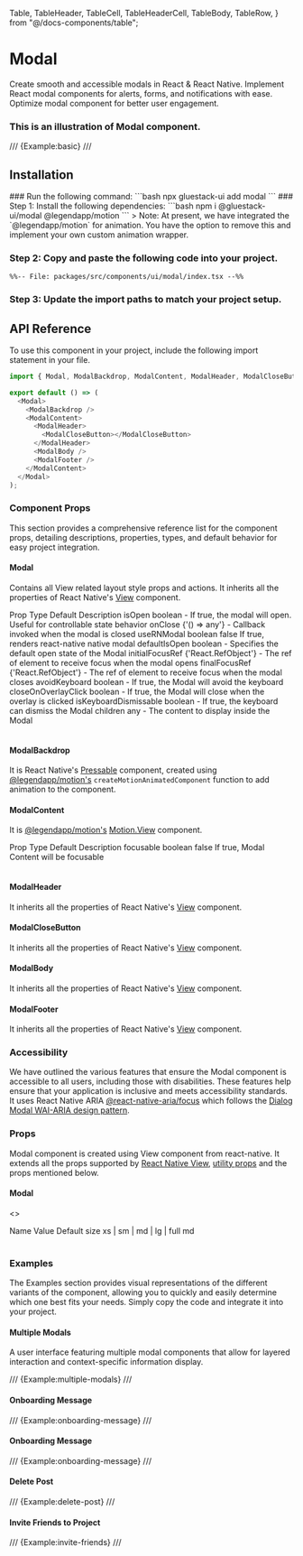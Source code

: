   Table,
  TableHeader,
  TableCell,
  TableHeaderCell,
  TableBody,
  TableRow,
} from "@/docs-components/table";

# Modal
Create smooth and accessible modals in React & React Native. Implement React modal components for alerts, forms, and notifications with ease. Optimize modal component for better user engagement.
### This is an illustration of Modal component.

/// {Example:basic} ///

## Installation

<Tabs>
<TabItem label="CLI">
### Run the following command:
  ```bash
  npx gluestack-ui add modal
  ```
</TabItem>
<TabItem label="Manual">
### Step 1: Install the following dependencies:
```bash
npm i @gluestack-ui/modal @legendapp/motion
```
> Note: At present, we have integrated the `@legendapp/motion` for animation. You have the option to remove this and implement your own custom animation wrapper.

### Step 2: Copy and paste the following code into your project.
```tsx
%%-- File: packages/src/components/ui/modal/index.tsx --%% 
```

### Step 3: Update the import paths to match your project setup.
</TabItem>
</Tabs>

## API Reference

To use this component in your project, include the following import statement in your file.

```ts
import { Modal, ModalBackdrop, ModalContent, ModalHeader, ModalCloseButton, ModalBody, ModalFooter } from '@/components/ui/modal';
```

<AnatomyImage mobileUrl='https://i.imgur.com/XMrIaFD.png' webUrl='https://i.imgur.com/y2wTaq8.png' classNameStyle='aspect-[513/697] md:aspect-[736/405]' />

```ts
export default () => (
  <Modal>
    <ModalBackdrop />
    <ModalContent>
      <ModalHeader>
        <ModalCloseButton></ModalCloseButton>
      </ModalHeader>
      <ModalBody />
      <ModalFooter />
    </ModalContent>
  </Modal>
);
```

### Component Props

This section provides a comprehensive reference list for the component props, detailing descriptions, properties, types, and default behavior for easy project integration.

#### Modal

Contains all View related layout style props and actions. It inherits all the properties of React Native's [View](https://reactnative.dev/docs/view#props) component.

<Table>
<TableHeader>
  <TableRow>
    <TableHeaderCell>Prop</TableHeaderCell>
    <TableHeaderCell>Type</TableHeaderCell>
    <TableHeaderCell>Default</TableHeaderCell>
    <TableHeaderCell>Description</TableHeaderCell>
  </TableRow>
</TableHeader>
<TableBody>
  <TableRow>
    <TableCell><InlineCode>isOpen</InlineCode></TableCell>
    <TableCell>boolean</TableCell>
    <TableCell>-</TableCell>
    <TableCell>If true, the modal will open. Useful for controllable state behavior</TableCell>
  </TableRow>
  <TableRow>
    <TableCell><InlineCode>onClose</InlineCode></TableCell>
    <TableCell>{'() => any'}</TableCell>
    <TableCell>-</TableCell>
    <TableCell>Callback invoked when the modal is closed</TableCell>
  </TableRow>
  <TableRow>
    <TableCell><InlineCode>useRNModal</InlineCode></TableCell>
    <TableCell>boolean</TableCell>
    <TableCell>false</TableCell>
    <TableCell>If true, renders react-native native modal</TableCell>
  </TableRow>
  <TableRow>
    <TableCell><InlineCode>defaultIsOpen</InlineCode></TableCell>
    <TableCell>boolean</TableCell>
    <TableCell>-</TableCell>
    <TableCell>Specifies the default open state of the Modal</TableCell>
  </TableRow>
  <TableRow>
    <TableCell><InlineCode>initialFocusRef</InlineCode></TableCell>
    <TableCell>{'React.RefObject<any>'}</TableCell>
    <TableCell>-</TableCell>
    <TableCell>The ref of element to receive focus when the modal opens</TableCell>
  </TableRow>
  <TableRow>
    <TableCell><InlineCode>finalFocusRef</InlineCode></TableCell>
    <TableCell>{'React.RefObject<any>'}</TableCell>
    <TableCell>-</TableCell>
    <TableCell>The ref of element to receive focus when the modal closes</TableCell>
  </TableRow>
  <TableRow>
    <TableCell><InlineCode>avoidKeyboard</InlineCode></TableCell>
    <TableCell>boolean</TableCell>
    <TableCell>-</TableCell>
    <TableCell>If true, the Modal will avoid the keyboard</TableCell>
  </TableRow>
  <TableRow>
    <TableCell><InlineCode>closeOnOverlayClick</InlineCode></TableCell>
    <TableCell>boolean</TableCell>
    <TableCell>-</TableCell>
    <TableCell>If true, the Modal will close when the overlay is clicked</TableCell>
  </TableRow>
  <TableRow>
    <TableCell><InlineCode>isKeyboardDismissable</InlineCode></TableCell>
    <TableCell>boolean</TableCell>
    <TableCell>-</TableCell>
    <TableCell>If true, the keyboard can dismiss the Modal</TableCell>
  </TableRow>
  <TableRow>
    <TableCell><InlineCode>children</InlineCode></TableCell>
    <TableCell>any</TableCell>
    <TableCell>-</TableCell>
    <TableCell>The content to display inside the Modal</TableCell>
  </TableRow>
</TableBody>
</Table>

#### ModalBackdrop

It is React Native's [Pressable](https://reactnative.dev/docs/pressable#props) component, created using [@legendapp/motion's](https://legendapp.com/open-source/motion/) `createMotionAnimatedComponent` function to add animation to the component.

#### ModalContent

It is [@legendapp/motion's](https://legendapp.com/open-source/motion/) [Motion.View](https://legendapp.com/open-source/motion/overview/) component.

<Table>
<TableHeader>
  <TableRow>
    <TableHeaderCell>Prop</TableHeaderCell>
    <TableHeaderCell>Type</TableHeaderCell>
    <TableHeaderCell>Default</TableHeaderCell>
    <TableHeaderCell>Description</TableHeaderCell>
  </TableRow>
</TableHeader>
<TableBody>
  <TableRow>
    <TableCell><InlineCode>focusable</InlineCode></TableCell>
    <TableCell>boolean</TableCell>
    <TableCell>false</TableCell>
    <TableCell>If true, Modal Content will be focusable</TableCell>
  </TableRow>
</TableBody>
</Table>

#### ModalHeader

It inherits all the properties of React Native's [View](https://reactnative.dev/docs/view) component.

#### ModalCloseButton

It inherits all the properties of React Native's [View](https://reactnative.dev/docs/view) component.

#### ModalBody

It inherits all the properties of React Native's [View](https://reactnative.dev/docs/view) component.

#### ModalFooter

It inherits all the properties of React Native's [View](https://reactnative.dev/docs/view) component.

### Accessibility

We have outlined the various features that ensure the Modal component is accessible to all users, including those with disabilities. These features help ensure that your application is inclusive and meets accessibility standards. It uses React Native ARIA [@react-native-aria/focus](https://react-native-aria.geekyants.com/docs/) which follows the [Dialog Modal WAI-ARIA design pattern](https://www.w3.org/WAI/ARIA/apg/patterns/dialog-modal/).

### Props

Modal component is created using View component from react-native. It extends all the props supported by [React Native View](https://reactnative.dev/docs/view#props), [utility props](/ui/docs/styling/utility-and-sx-props) and the props mentioned below.

#### Modal

<>
  <Table>
    <TableHeader>
      <TableRow>
        <TableHeaderCell>Name</TableHeaderCell>
        <TableHeaderCell>Value</TableHeaderCell>
        <TableHeaderCell>Default</TableHeaderCell>
      </TableRow>
    </TableHeader>
    <TableBody>
      <TableRow>
        <TableCell><InlineCode>size</InlineCode></TableCell>
        <TableCell>xs | sm | md | lg | full</TableCell>
        <TableCell>md</TableCell>
      </TableRow>
    </TableBody>
  </Table>
</>

### Examples

The Examples section provides visual representations of the different variants of the component, allowing you to quickly and easily determine which one best fits your needs. Simply copy the code and integrate it into your project.

#### Multiple Modals

A user interface featuring multiple modal components that allow for layered interaction and context-specific information display.

/// {Example:multiple-modals} ///

#### Onboarding Message

/// {Example:onboarding-message} ///


#### Onboarding Message
/// {Example:onboarding-message} ///

#### Delete Post
/// {Example:delete-post} ///

#### Invite Friends to Project

/// {Example:invite-friends} ///